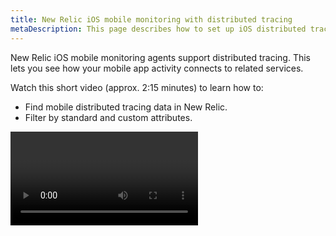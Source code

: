 ```yaml
---
title: New Relic iOS mobile monitoring with distributed tracing
metaDescription: This page describes how to set up iOS distributed tracing.
---
```


New Relic iOS mobile monitoring agents support distributed tracing. This lets you see how your mobile app activity connects to related services.

Watch this short video (approx. 2:15 minutes) to learn how to:

- Find mobile distributed tracing data in New Relic.
- Filter by standard and custom attributes.

<Video id="tkAxeE5cT2Q" type="youtube" />

## Requirements [#requirements]

To use distributed tracing, you need at least XCFramework agent version 7.3.0. We recommend you use the most recent agent.

<Callout variant="tip">
  Infinite Tracing is not yet available for mobile monitoring.
</Callout>

## How to set up distributed tracing [#setup]

For mobile agents that support this feature, it’s enabled by default.

If you prefer to turn off distributed tracing, see [iOS feature flag](/docs/mobile-monitoring/new-relic-mobile-ios/api-guides/ios-agent-configuration-feature-flags/#dt).

## Find data [#find-data]

Mobile spans appear in any [New Relic distributed tracing UI](/docs/understand-dependencies/distributed-tracing/ui-data/additional-distributed-tracing-features-new-relic-one/) where those spans are part of a trace.

Here are some tips for finding and querying data:

- You can find end-user-originating traces in any [New Relic One distributed tracing UI](/docs/understand-dependencies/distributed-tracing/ui-data/additional-distributed-tracing-features-new-relic-one).
- In the distributed tracing UI, end-user spans are indicated with the ![New Relic distributed tracing browser span icon](src/images/mobile-icon.png 'distributed-tracing-browser-span-icon.png') icon.
- To see a span's attributes, select [a span in the UI](/docs/apm/distributed-tracing/ui-data/understand-use-distributed-tracing-data#span-details).
- Spans are reported as [Span data](/attribute-dictionary/?event=Span), and can be [queried in New Relic](/docs/using-new-relic/data/understand-data/query-new-relic-data).
- Query tips:
  - Query by browser app name by setting `mobileApp.name` to the browser app name.
  - Query for traces containing at least one mobile app span with `mobileApp.name is not null`.
  - Query for traces containing at least one back-end app with `appName is not null`.
  - Query for traces containing both mobile and back-end spans by combining the two previous conditions.

## Troubleshooting [#troubleshooting]

If you don't see end-user spans, or are having other distributed tracing issues, see [Troubleshooting](/docs/apm/distributed-tracing/troubleshooting/troubleshooting-missing-trace-data).
